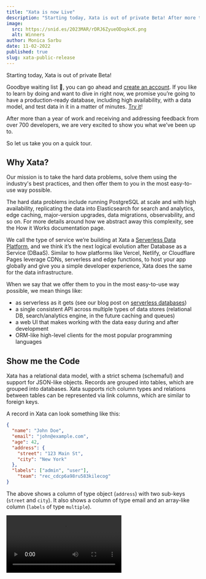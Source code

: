 ```yaml
---
title: "Xata is now Live"
description: "Starting today, Xata is out of private Beta! After more than a year of work, receiving and addressing feedback from over 700 developers, and stretching our designers thin in the past weeks, we are very excited to show you what we’ve been up to."
image:
  src: https://snid.es/2023MAR/rDRJ6ZyueODopkcK.png
  alt: Winners
author: Monica Sarbu
date: 11-02-2022
published: true
slug: xata-public-release
---
```


Starting today, Xata is out of private Beta!

Goodbye waiting list 👋, you can go ahead and [create an account](https://app.xata.io/signup). If you like to learn by doing and want to dive in right now, we promise you’re going to have a production-ready database, including high availability, with a data model, and test data in it in a matter of minutes. [Try it](https://app.xata.io/signup)!

After more than a year of work and receiving and addressing feedback from over 700 developers, we are very excited to show you what we’ve been up to.

So let us take you on a quick tour.

## Why Xata?

Our mission is to take the hard data problems, solve them using the industry's best practices, and then offer them to you in the most easy-to-use way possible.

The hard data problems include running PostgreSQL at scale and with high availability, replicating the data into Elasticsearch for search and analytics, edge caching, major-version upgrades, data migrations, observability, and so on. For more details around how we abstract away this complexity, see the How it Works documentation page.

<ArticleImage src="https://xata.io/images/docs/xata-cell.png" width="688" height="411" alt="Technical overview" caption="Technical overview" position="center" />

We call the type of service we’re building at Xata a [Serverless Data Platform](https://xata.io/docs/intro/serverless-data-platform), and we think it’s the next logical evolution after Database as a Service (DBaaS).  Similar to how platforms like Vercel, Netlify, or Cloudflare Pages leverage CDNs, serverless and edge functions, to host your app globally and give you a simple developer experience, Xata does the same for the data infrastructure.

When we say that we offer them to you in the most easy-to-use way possible, we mean things like:

- as serverless as it gets (see our blog post on [serverless databases](https://xata.io/blog/what-is-a-serverless-database))
- a single consistent API across multiple types of data stores (relational DB, search/analytics engine, in the future caching and queues)
- a web UI that makes working with the data easy during and after development
- ORM-like high-level clients for the most popular programming languages

## Show me the Code

Xata has a relational data model, with a strict schema (schemaful) and support for JSON-like objects. Records are grouped into tables, which are grouped into databases. Xata supports rich column types and relations between tables can be represented via link columns, which are similar to foreign keys.

A record in Xata can look something like this:

```json
{
  "name": "John Doe",
  "email": "john@example.com",
  "age": 42,
  "address": {
    "street": "123 Main St",
    "city": "New York"
  },
  "labels": ["admin", "user"],
	"team": "rec_cdcp6a98ru583kilecog"
}
```

The above shows a column of type object (`address`) with two sub-keys (`street` and `city`). It also shows a column of type email and an array-like column (`labels` of type `multiple`).

<Video platform="html" src="https://xata.io/images/blog/launch/schema-editor.mp4" />

The `team` column is a **link column**, pointing to a record in another table, similar to a foreign key. Link columns make it easy to represent relationships, see more in our [Data model](https://xata.io/docs/concepts/data-model) docs.

With the TypeScript/Javascript SDK, you can query the above record with something like this:

```tsx
const users = await xata.db.Users.select(["*", "team.*"])
    .filter({ "address.city": "New York" })
    .getMany();
```

In the above, because `team.*` was explicitly requested, the results will return all the columns from the linked `Teams` table as well. Behind the scene, Xata is doing a JOIN, but we expose it in a simpler way in our APIs.

You know what’s the best part about the above? If you’re using TypeScript, both the parameters and the results are fully typed. So you can easily use auto-complete to get column names, for example, and the types are going to catch mismatches between the code and the database schema. Type safety with no effort!

You can see a lot more examples of how to use both the API and the TypeScript SDK in our [API Guide](https://xata.io/docs/api-guide/get).

*Psst, there’s an easier way!*

You **can** read the API guide to see all the query options, but the truth is you don’t really have to 😀. Instead, you can configure your query in the UI and then hit the “Get code snippet” button. It will give you the exact query that was executed to get the results that you see on the screen. We believe that our code snippets are not only the fastest way to develop on top of Xata but also the best way to learn Xata.

<Video platform="html" src="https://xata.io/images/blog/launch/get-code-snippet.mp4" />

## Branches and Zero-Downtime Migrations

A database in Xata can have multiple branches, which are first-class citizens in the API. Branches are full logical databases that might or might not exist on the same set of physical instances. When you start a new branch from an existing one, the schema is copied, but the data is not automatically available in the new branch. As you create a development branch from a production branch, you can copy and sanitize parts of the data or initialize the branch with test data.

For each branch, we record its schema history in a list of “commits”. These commits contain operations like “add a column”, “rename a column”, “add a new table”, “delete a table”, and so on. We also record which branch is created from which. This history information allows us to create the correct migration diffs and perform the minimum set of operations required for a migration.

There are multiple benefits to having database branches, which is why they are being adopted by multiple database products recently. They:

- enable development workflows that match git-workflows, for example having a branch for development, one for staging, one for production, etc.
- enable deployment previews on platforms like Vercel and Netlify.
- enable standardized workflows for applying schema migrations safely.

The last one is particularly interesting because migrating database schemas is usually easy with small amounts of data, but becomes very painful when dealing with large amounts of data. In the NoSQL wave of DB products, this issue was avoided by going schemaless. However, not having a schema introduces its own class of problems, so lately the pendulum is swinging back toward databases with strict schemas.

Because we have control over the data model and because Xata has native concepts of migrations and migration requests, we can ensure that all supported migration types are safe and they don’t lock the database. That’s why we call our migrations **zero-downtime** migrations. They constrain you in what types of migrations exist, but you can have the confidence that your data model will keep working at scale.

## Free-Text Search

As we have shown earlier, we store the data in PostgreSQL, but we also replicate it to Elasticsearch. This enables us to offer significantly more advanced free-text search compared to the free-text-search support from PostgreSQL. This includes:

- [fuzinness control](https://xata.io/docs/api-guide/search#fuzziness-and-typo-tolerance) so that you can have typo tolerance in your search.
- [column weights](https://xata.io/docs/api-guide/search#column-weights), so you can value matches in some columns more. For example, you can boost matches in the “title” column more than matches in the rest of the columns.
- [numeric boosters](https://xata.io/docs/api-guide/search#numeric-booster), so you can boost records by a numeric field, for example by “rating”.
- [date boosters](https://xata.io/docs/api-guide/search#date-booster), so you can boost records that are more recent in time.
- [value boosters](https://xata.io/docs/api-guide/search#exact-value-booster), so you can boost records with a particular column value, for example, by “category”.

This allows you to build the perfect search experience for your users, without having to use a different service or product and worrying about how to replicate the data.

Since relevancy tuning can be tricky business, we provide a UI so you can do it visually, see the results of it in real-time, then hit the Get Code Snippet to get the code that you need in your app.

<Video platform="html" src="https://xata.io/images/blog/launch/search.mp4" />

### Summaries and Aggregations

Xata offers two ways to aggregate your data: summaries, which are executed in PostgreSQL, and aggregations, which are executed in Elasticsearch.

An example of a relatively complex visualization that can be created with the [Aggregation API](https://xata.io/docs/api-guide/aggregate) could be: a multi-line chart, where each line represents a movie genre, and the Y axis represents the average rating of the movies in that genre, per year. This chart can be obtained with a single aggregation request, looking something like this:

```tsx
const results = await xata.db.titles.aggregate({
  "movieGenres": {
    topValues: {
      column: "genre",
      size: 50
      aggs: {
        "byReleaseDate": {
          dateHistogram: {
            column: "releaseDate",
            calendarInterval: "year",
          },
          aggs: {
            "avgRating": {
              average: {
                column: "rating"
              }
            }
          }
        }
      }
    }
  },
})
```

You can find more examples in the [API guide](https://xata.io/docs/api-guide/aggregate). We’d don’t yet have a UI to help you build this type of aggregations, but if you know us by now, we’re going to have one soon.

### And we’re just getting started

With today’s public launch, it is day 0 at Xata. Our mission to simplify the way developers work with data gives us a strong focus on what features to add to the product. We believe that Xata, as a [serverless data platform](https://xata.io/docs/intro/serverless-data-platform), is the perfect companion for full-stack frameworks like Next.js, Remix.run, SvelteKit and others.

We’re very excited about upcoming features like Edge Functions and Caching (currently in private Beta, see more here),  integrations into Vercel and Netlify, global data replication, and many others. [Stay tuned](https://twitter.com/xata), there’s so much more to come.

### How free is free?

Many DBaaS and BaaS vendors offer a free-tier plan, but usually, it doesn’t include redundancy or high availability, and it’s often “for development” only with limitations based on activity.

Our [free tier](https://xata.io/pricing) is explicitly recommended for production. We want you to build your personal projects, non-profit web apps, and fun apps on top of Xata, and you shouldn’t have to pay for it. You can also freely collaborate with others and be part of multiple teams (up to 40 workspaces per user). The limitations of the service are clearly stated on the [pricing page](https://xata.io/pricing) and on the [limits](https://xata.io/docs/concepts/limits) page in the docs.

If you are a seed-stage startup, a non-profit, or you were in our Beta program, we can increase the limits further, [contact us](mailto:info@xata.io) and we’d be happy to discuss. You can think of us as your team of DevOps people experts in databases.

More than that, we will be on [discord](https://xata.io/discord) to help you along the way. Make sure to say hi so we can send you some swag when you publish your work.

If you read this far but didn’t try Xata yet, you should definitely [do it now](https://app.xata.io/signup)! 🦋
